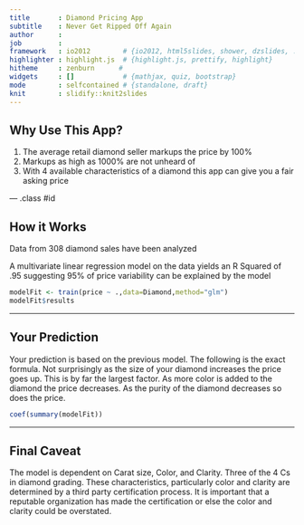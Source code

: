 ```yaml
---
title       : Diamond Pricing App
subtitle    : Never Get Ripped Off Again
author      : 
job         : 
framework   : io2012        # {io2012, html5slides, shower, dzslides, ...}
highlighter : highlight.js  # {highlight.js, prettify, highlight}
hitheme     : zenburn      # 
widgets     : []            # {mathjax, quiz, bootstrap}
mode        : selfcontained # {standalone, draft}
knit        : slidify::knit2slides
---
```


## Why Use This App?

1.  The average retail diamond seller markups the price by 100%
2.  Markups as high as 1000% are not unheard of
3.  With 4 available characteristics of a diamond this app can give you a fair asking price

--- .class #id 

## How it Works

Data from 308 diamond sales have been analyzed

A multivariate linear regression model on the data yields an R Squared of .95 suggesting 95% of price variability can be explained by the model

```r

modelFit <- train(price ~ .,data=Diamond,method="glm")
modelFit$results

```

---

## Your Prediction

Your prediction is based on the previous model.  The following is the exact formula.  Not surprisingly as the size of your diamond increases the price goes up.  This is by far the largest factor.  As more color is added to the diamond the price decreases.  As the purity of the diamond decreases so does the price.
```r
coef(summary(modelFit))
```

---

## Final Caveat 

The model is dependent on Carat size, Color, and Clarity.  Three of the 4 Cs in diamond grading.  These characteristics, particularly color and clarity are determined by a third party certification process.  It is important that a reputable organization has made the certification or else the color and clarity could be overstated.
